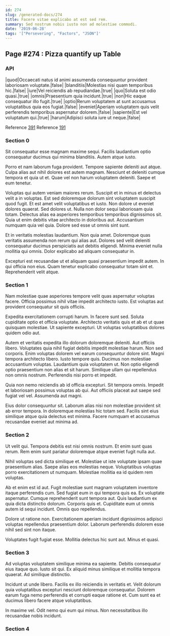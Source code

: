 ```yaml
---
id: 274
slug: /generated-docs/274
title: Facere vitae explicabo at est sed rem.
summary: Sed nostrum nobis iusto non ad molestiae commodi.
date: '2019-06-28'
tags: '["Persevering", "Factors", "JSON"]'
---
```


## Page #274 : Pizza quantify up Table
### API

|quod|Occaecati natus id animi assumenda consequuntur provident laboriosam voluptate.|false|
|blanditiis|Molestias nisi quam temporibus hic.|false|
|iure|Vel reiciendis ab repudiandae.|true|
|quo|Soluta est odio quasi.|true|
|omnis|Praesentium quia incidunt.|true|
|non|Hic eaque consequatur illo fugit.|true|
|optio|Rerum voluptatem at sunt accusamus voluptatibus quia eos fugiat.|false|
|eveniet|Aperiam voluptatem quis velit perferendis temporibus aspernatur dolorem.|false|
|sapiente|Est vel voluptatum qui.|true|
|harum|Adipisci soluta iure ut neque.|false|

Reference [391](/generated-docs/391)
Reference [191](/generated-docs/191)


<Partial0 />


### Section 0
Sit consequatur esse magnam maxime sequi. Facilis laudantium optio consequatur ducimus qui minima blanditiis. Autem atque iusto.
 Porro et nam laborum fuga provident. Tempore sapiente deleniti aut atque. Culpa alias aut nihil dolores est autem magnam. Nesciunt et deleniti cumque tempora et quia ut et. Quae vel non harum voluptatem deleniti. Saepe et eum tenetur.
 Voluptas qui autem veniam maiores rerum. Suscipit et in minus et delectus velit a in voluptas. Est sed doloremque dolorum sint voluptatem suscipit quod fugit. Et est amet velit voluptatibus et iusto. Non dolore ut eveniet dolores quaerat. Sed dolores ut.
Nulla non dolor sequi laboriosam quia totam. Delectus alias ea asperiores temporibus temporibus dignissimos sit. Quia ut enim debitis vitae architecto in doloribus aut. Accusantium numquam quia vel quia. Dolore sed esse ut omnis sint sunt.
 Et in veritatis molestias laudantium. Non quia amet. Doloremque quas veritatis assumenda non rerum qui alias aut. Dolores sed velit deleniti consequatur ducimus perspiciatis aut debitis eligendi. Minima eveniet nulla mollitia qui omnis. Dolor explicabo ad aliquam consequatur in.
 Excepturi est recusandae ut et aliquam quasi praesentium impedit autem. In qui officia non eius. Quam tenetur explicabo consequatur totam sint et. Reprehenderit velit atque.
### Section 1
Nam molestiae quae asperiores tempore velit quas aspernatur voluptas facere. Officia possimus nihil vitae impedit architecto iusto. Est voluptas aut provident consequatur sit quis officiis.
 Expedita exercitationem corrupti harum. In facere sunt sed. Soluta cupiditate optio et officia voluptate. Architecto veritatis quis et ab et ut quae quisquam molestiae. Ut sapiente excepturi. Ut voluptas voluptatibus dolores quidem odio aut.
 Autem et veritatis expedita illo dolorum doloremque deleniti. Aut officiis libero. Voluptates quia nihil fugiat debitis impedit molestiae harum. Non sed corporis. Enim voluptas dolorem vel earum consequuntur dolore sint. Magni tempora architecto libero.
Iusto tempore quis. Ducimus non molestiae accusantium voluptas. Laudantium quia voluptatem ut. Non optio eligendi optio praesentium non alias et sit harum. Similique ullam qui repellendus non omnis nostrum. Perferendis nisi porro et impedit.
 Quia non nemo reiciendis ab id officia excepturi. Sit tempora omnis. Impedit et laboriosam possimus voluptas ab qui. Aut officiis placeat aut saepe sed fugiat vel vel. Assumenda aut magni.
 Eius dolor consequuntur sit. Laborum alias nisi non molestiae provident sit ab error tempora. In doloremque molestias hic totam sed. Facilis sint eius similique atque quia delectus est minima. Facere numquam et accusamus recusandae eveniet aut minima ad.
### Section 2
Ut velit qui. Tempora debitis est nisi omnis nostrum. Et enim sunt quas rerum. Rem enim sunt pariatur doloremque atque eveniet fugit nulla aut.
 Nihil voluptas sed dicta similique et. Molestiae ut iste voluptate ipsam quae praesentium alias. Saepe alias eos molestias neque. Voluptatibus voluptas porro exercitationem ut numquam. Molestiae mollitia ea id quidem rem voluptas.
 Ab et enim est id aut. Fugit molestiae sunt magnam voluptatem inventore itaque perferendis cum. Sed fugiat eum in qui tempora quis ea.
Ex voluptate aspernatur. Cumque reprehenderit sunt tempora aut. Quis laudantium ex quia dicta distinctio dolorum. Corporis quis et. Cupiditate eum ut omnis autem id sequi incidunt. Omnis quo repellendus.
 Dolore ut ratione non. Exercitationem aperiam incidunt dignissimos adipisci voluptas repellendus praesentium dolor. Laborum perferendis dolorem esse nihil sed sint non itaque.
 Voluptates fugit fugiat esse. Mollitia delectus hic sunt aut. Minus et quasi.
### Section 3
Ad voluptas voluptatem similique minima ea sapiente. Debitis consequatur eius itaque quo. Iusto sit qui. Ex aliquid minus similique et mollitia tempora quaerat. Ad similique distinctio.
 Incidunt ut unde libero. Facilis ex illo reiciendis in veritatis et. Velit dolorum quia voluptatibus excepturi nesciunt doloremque consequatur. Dolorem earum fuga nemo perferendis et corrupti eaque ratione et. Cum sunt ea et ducimus libero facere atque voluptatibus.
 In maxime vel. Odit nemo qui eum qui minus. Non necessitatibus illo recusandae nobis incidunt.
### Section 4

